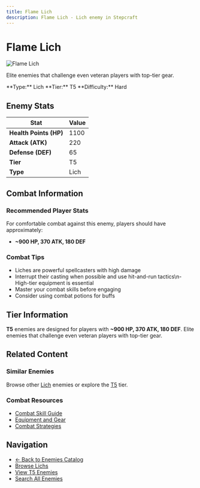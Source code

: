 ```yaml
---
title: Flame Lich
description: Flame Lich - Lich enemy in Stepcraft
---
```


# Flame Lich

<div className="flex items-start gap-6 mb-8">
  <div className="flex-shrink-0">
    <img src="/assets/enemies/flame_lich/lich.png" alt="Flame Lich" className="w-24 h-24 border rounded-lg" />
  </div>
  <div className="flex-1">
    <div className="space-y-2">
      <p className="text-lg text-muted-foreground">Elite enemies that challenge even veteran players with top-tier gear.</p>
      <div className="flex flex-wrap gap-4 text-sm">
        <span className="px-2 py-1 bg-blue-100 dark:bg-blue-900 rounded-md">
          **Type:** Lich
        </span>
        <span className="px-2 py-1 bg-yellow-100 dark:bg-yellow-900 rounded-md">
          **Tier:** T5
        </span>
        <span className="px-2 py-1 bg-red-100 dark:bg-red-900 rounded-md">
          **Difficulty:** Hard
        </span>
      </div>
    </div>
  </div>
</div>

## Enemy Stats

| Stat | Value |
|------|-------|
| **Health Points (HP)** | 1100 |
| **Attack (ATK)** | 220 |
| **Defense (DEF)** | 65 |
| **Tier** | T5 |
| **Type** | Lich |

## Combat Information

### Recommended Player Stats
For comfortable combat against this enemy, players should have approximately:
- **~900 HP, 370 ATK, 180 DEF**

### Combat Tips
- Liches are powerful spellcasters with high damage
- Interrupt their casting when possible and use hit-and-run tactics\n- High-tier equipment is essential
- Master your combat skills before engaging
- Consider using combat potions for buffs

## Tier Information

**T5** enemies are designed for players with **~900 HP, 370 ATK, 180 DEF**. Elite enemies that challenge even veteran players with top-tier gear.

## Related Content

### Similar Enemies
Browse other [Lich](/docs/enemies#lichs) enemies or explore the [T5](/docs/enemies#tier-5-t5) tier.

### Combat Resources
- [Combat Skill Guide](/docs/skills/individual/combat)
- [Equipment and Gear](/docs/items)
- [Combat Strategies](/docs/getting-started)

## Navigation

- [← Back to Enemies Catalog](/docs/enemies)
- [Browse Lichs](/docs/enemies#lichs)
- [View T5 Enemies](/docs/enemies#tier-5-t5)
- [Search All Enemies](/search)
